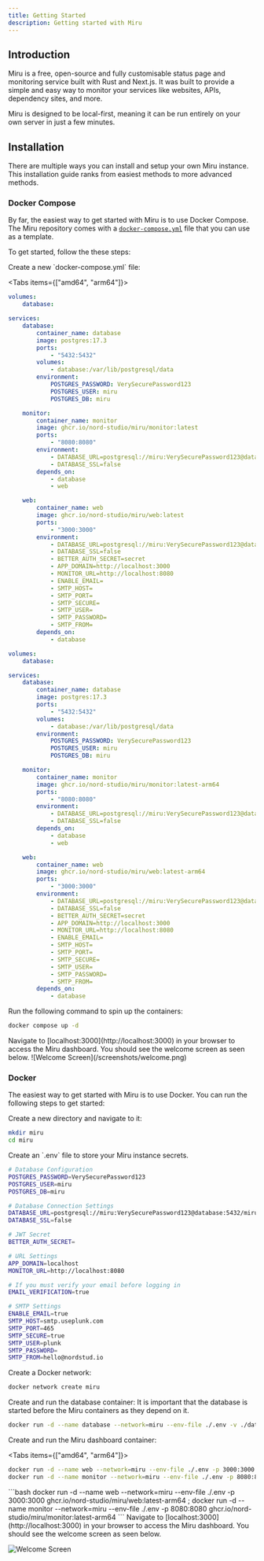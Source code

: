 ```yaml
---
title: Getting Started
description: Getting started with Miru
---
```


## Introduction

Miru is a free, open-source and fully customisable status page and monitoring service built with Rust and Next.js.
It was built to provide a simple and easy way to monitor your services like websites, APIs, dependency sites, and more.

Miru is designed to be local-first, meaning it can be run entirely on your own server in just a few minutes.

## Installation

There are multiple ways you can install and setup your own Miru instance. This installation guide ranks from easiest methods to more advanced methods.

### Docker Compose

By far, the easiest way to get started with Miru is to use Docker Compose. The Miru repository comes with a [`docker-compose.yml`](https://github.com/nord-studio/miru/blob/main/docker-compose.yml) file that you can use as a template.

To get started, follow the these steps:

<Steps>
<Step>
Create a new `docker-compose.yml` file:

<Tabs items={["amd64", "arm64"]}>

<Tab value="amd64">

```yml
volumes:
    database:

services:
    database:
        container_name: database
        image: postgres:17.3
        ports:
            - "5432:5432"
        volumes:
            - database:/var/lib/postgresql/data
        environment:
            POSTGRES_PASSWORD: VerySecurePassword123
            POSTGRES_USER: miru
            POSTGRES_DB: miru

    monitor:
        container_name: monitor
        image: ghcr.io/nord-studio/miru/monitor:latest
        ports:
            - "8080:8080"
        environment:
            - DATABASE_URL=postgresql://miru:VerySecurePassword123@database:5432/miru
            - DATABASE_SSL=false
        depends_on:
            - database
            - web

    web:
        container_name: web
        image: ghcr.io/nord-studio/miru/web:latest
        ports:
            - "3000:3000"
        environment:
            - DATABASE_URL=postgresql://miru:VerySecurePassword123@database:5432/miru
            - DATABASE_SSL=false
            - BETTER_AUTH_SECRET=secret
            - APP_DOMAIN=http://localhost:3000
            - MONITOR_URL=http://localhost:8080
            - ENABLE_EMAIL=
            - SMTP_HOST=
            - SMTP_PORT=
            - SMTP_SECURE=
            - SMTP_USER=
            - SMTP_PASSWORD=
            - SMTP_FROM=
        depends_on:
            - database
```

</Tab>

<Tab value="arm64">

```yml
volumes:
    database:

services:
    database:
        container_name: database
        image: postgres:17.3
        ports:
            - "5432:5432"
        volumes:
            - database:/var/lib/postgresql/data
        environment:
            POSTGRES_PASSWORD: VerySecurePassword123
            POSTGRES_USER: miru
            POSTGRES_DB: miru

    monitor:
        container_name: monitor
        image: ghcr.io/nord-studio/miru/monitor:latest-arm64
        ports:
            - "8080:8080"
        environment:
            - DATABASE_URL=postgresql://miru:VerySecurePassword123@database:5432/miru
            - DATABASE_SSL=false
        depends_on:
            - database
            - web

    web:
        container_name: web
        image: ghcr.io/nord-studio/miru/web:latest-arm64
        ports:
            - "3000:3000"
        environment:
            - DATABASE_URL=postgresql://miru:VerySecurePassword123@database:5432/miru
            - DATABASE_SSL=false
            - BETTER_AUTH_SECRET=secret
            - APP_DOMAIN=http://localhost:3000
            - MONITOR_URL=http://localhost:8080
            - ENABLE_EMAIL=
            - SMTP_HOST=
            - SMTP_PORT=
            - SMTP_SECURE=
            - SMTP_USER=
            - SMTP_PASSWORD=
            - SMTP_FROM=
        depends_on:
            - database
```

</Tab>

</Tabs>

</Step>

<Step>
Run the following command to spin up the containers:

```bash
docker compose up -d
```

</Step>

<Step>
Navigate to [localhost:3000](http://localhost:3000) in your browser to access the Miru dashboard. You should see the welcome screen as seen below.
![Welcome Screen](/screenshots/welcome.png)
</Step>
</Steps>

### Docker

The easiest way to get started with Miru is to use Docker. You can run the following steps to get started:

<Steps>

<Step>
Create a new directory and navigate to it:

```bash
mkdir miru
cd miru
```

</Step>

<Step>
Create an `.env` file to store your Miru instance secrets.

```sh
# Database Configuration
POSTGRES_PASSWORD=VerySecurePassword123
POSTGRES_USER=miru
POSTGRES_DB=miru

# Database Connection Settings
DATABASE_URL=postgresql://miru:VerySecurePassword123@database:5432/miru
DATABASE_SSL=false

# JWT Secret
BETTER_AUTH_SECRET=

# URL Settings
APP_DOMAIN=localhost
MONITOR_URL=http://localhost:8080

# If you must verify your email before logging in
EMAIL_VERIFICATION=true

# SMTP Settings
ENABLE_EMAIL=true
SMTP_HOST=smtp.useplunk.com
SMTP_PORT=465
SMTP_SECURE=true
SMTP_USER=plunk
SMTP_PASSWORD=
SMTP_FROM=hello@nordstud.io
```

</Step>

<Step>
Create a Docker network:

```bash
docker network create miru
```

</Step>

<Step>
Create and run the database container:

<Callout title="Note" type="warn">
	It is important that the database is started before the Miru containers as
	they depend on it.
</Callout>

```bash
docker run -d --name database --network=miru --env-file ./.env -v ./database:/var/lib/postgresql/data -p 5432:5432 postgres:17.3
```

</Step>

<Step>
Create and run the Miru dashboard container:

<Tabs items={["amd64", "arm64"]}>
<Tab value="amd64">
```bash
docker run -d --name web --network=miru --env-file ./.env -p 3000:3000 ghcr.io/nord-studio/miru/web:latest ;
docker run -d --name monitor --network=miru --env-file ./.env -p 8080:8080 ghcr.io/nord-studio/miru/monitor:latest 
```
</Tab>

<Tab value="arm64">
```bash
docker run -d --name web --network=miru --env-file ./.env -p 3000:3000 ghcr.io/nord-studio/miru/web:latest-arm64 ;
docker run -d --name monitor --network=miru --env-file ./.env -p 8080:8080 ghcr.io/nord-studio/miru/monitor:latest-arm64 
```
</Tab>
</Tabs>

</Step>

<Step>
Navigate to [localhost:3000](http://localhost:3000) in your browser to access the Miru dashboard. You should see the welcome screen as seen below.

![Welcome Screen](/screenshots/welcome.png)

</Step>

</Steps>
